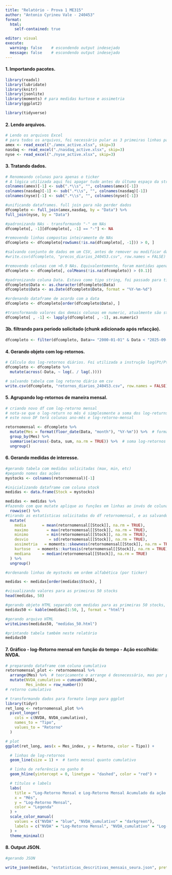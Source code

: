 ---
title: "Relatório - Prova 1 ME315"
author: "Antonio Cyrineu Vale - 240453"
format: 
  html: 
    self-contained: true

editor: visual
execute:
  warning: false    # escondendo output indesejado 
  message: false    # escondendo output indesejado
---

#### 1. Importando pacotes.

```{r}
library(readxl)
library(lubridate)
library(knitr)
library(jsonlite)
library(moments) # para medidas kurtose e assimetria
library(ggplot2)

library(tidyverse)
```

#### 2. Lendo arquivos.

```{r}
# Lendo os arquivos Excel
# para todos os arquivos, foi necessário pular as 3 primeiras linhas para que a leitura ficasse correta
amex <- read_excel("./amex_active.xlsx", skip=3)
nasdaq <- read_excel("./nasdaq_active.xlsx", skip=3)
nyse <- read_excel("./nyse_active.xlsx", skip=3)
```

#### 3. Tratando dados.

```{r}
# Renomeando colunas para apenas o ticker
# A lógica utilizada aqui foi apagar tudo antes do últumo espaço da string, utilizando regex
colnames(amex)[-1] <- sub(".*\\s", "", colnames(amex)[-1])
colnames(nasdaq)[-1] <- sub(".*\\s", "", colnames(nasdaq)[-1])
colnames(nyse)[-1] <- sub(".*\\s", "", colnames(nyse)[-1])
```

```{r}
#unificando dataframes. full join para não perder dados
dfcompleto <- full_join(amex,nasdaq, by = "Data") %>%
full_join(nyse, by = "Data")

```

```{r}
#padronizando NAs - transformando "-" em NAs
dfcompleto[, -1][dfcompleto[, -1] == "-"] <- NA
```

```{r}
#removendo linhas compostas inteiramente de NAs
dfcompleto <- dfcompleto[rowSums(!is.na(dfcompleto[, -1])) > 0, ]
```

```{r}
#salvando conjunto de dados em um CSV, antes de remover ou modificar dados (comentado pois não foi pedido na proposta)
#write.csv(dfcompleto, "precos_diarios_240453.csv", row.names = FALSE)
```

```{r}
#removendo colunas com >0.9 NAs. Equivalentemente, foram mantidas apenas colunas com mais do que 10% de dados não nulos.
dfcompleto <- dfcompleto[, colMeans(!is.na(dfcompleto)) > (0.1)]

```

```{r}
#padronizando coluna Data. Estava como tipo string, foi passado para tipo Date
dfcompleto$Data <- as.character(dfcompleto$Data)
dfcompleto$Data <- as.Date(dfcompleto$Data, format = "%Y-%m-%d")

#ordenando dataframe de acordo com a data
dfcompleto <- dfcompleto[order(dfcompleto$Data), ]
```

```{r}
#transformando valores das demais colunas em numeric, atualmente são strings. Foi desconsiderada a primeira coluna, que tem a Data.
dfcompleto[ , -1] <- lapply(dfcompleto[ , -1], as.numeric)
```

#### 3b. filtrando para periodo solicitado (chunk adicionado após refacção).

```{r}
dfcompleto <- filter(dfcompleto, Data>= "2000-01-01" & Data < "2025-09-01")
```

#### 4. Gerando objeto com log-retornos.

```{r}
# Cálculo dos log-retornos diários. Foi utilizada a instrução log(Pt/Pt-1) do enunciado. Isso significa que alguns valores serão inutilizados. Isso poderia ser solucionado selecionando o último valor não nulo no lugar de Pt-1, mas o custo computacional seria alto.
dfcompleto <- dfcompleto %>%
  mutate(across(-Data, ~ log(. / lag(.))))
```

```{r}
# salvando tabela com log retorno diário em csv
write.csv(dfcompleto, "retornos_diarios_240453.csv", row.names = FALSE) 
```

#### 5. Agrupando log-retornos de maneira mensal.

```{r}
# criando novo df com log-retorno mensal
# nota-se que o log-return no mês é simplesmente a soma dos log-returns diários
# este novo DF terá colunas ano-mês e log-retorno-mensal

retornomensal <- dfcompleto %>%
  mutate(Mes = format(floor_date(Data, "month"), "%Y-%m")) %>%  # formato "YYYY-MM"
  group_by(Mes) %>%
  summarise(across(-Data, sum, na.rm = TRUE)) %>%  # soma log-retornos diários no mês
  ungroup()

```

#### 6. Gerando medidas de interesse.

```{r}
#gerando tabela com medidas solicitadas (max, min, etc)
#pegando nomes das ações
mystocks <- colnames(retornomensal)[-1] 

#inicializando dataframe com coluna stock 
medidas <- data.frame(Stock = mystocks)

medidas <- medidas %>%
#fazendo com que mutate aplique as funções em linhas ao invés de colunas
  rowwise() %>%
#tirando as estatísticas solicitadas do df retornomensal, e as salvando no df medidas. ignorando todos valores NA.
  mutate(
    media       = mean(retornomensal[[Stock]], na.rm = TRUE),
    maximo        = max(retornomensal[[Stock]], na.rm = TRUE),
    minimo        = min(retornomensal[[Stock]], na.rm = TRUE),
    desvio         = sd(retornomensal[[Stock]], na.rm = TRUE),
    assimetria   = moments::skewness(retornomensal[[Stock]], na.rm = TRUE),
    kurtose   = moments::kurtosis(retornomensal[[Stock]], na.rm = TRUE),
    mediana     = median(retornomensal[[Stock]], na.rm = TRUE)
  ) %>%
  ungroup()
```

```{r}
#ordenando linhas de mystocks em ordem alfabética (por ticker)

medidas <- medidas[order(medidas$Stock), ]
```

```{r}
#visualizando valores para as primeiras 50 stocks 
head(medidas, 50)

#gerando objeto HTML separado com medidas para as primeiras 50 stocks, como solicitado
medidas50 <- kable(medidas[1:50, ], format = "html")

#gerando arquivo HTML
writeLines(medidas50, "medidas_50.html")

#printando tabela também neste relatório
medidas50
```

#### 7. Gráfico - log-Retorno mensal em função do tempo - Ação escolhida: NVDA.

```{r}

# preparando dataframe com coluna cumulativa
retornomensal_plot <- retornomensal %>%
  arrange(Mes) %>%  # teoricamente o arrange é desnecessário, mas por precaução
  mutate(NVDA_cumulativo = cumsum(NVDA),
         Mes_index = row_number()) 
# retorno cumulativo

# transformando dados para formato longo para ggplot
library(tidyr)
ret_long <- retornomensal_plot %>%
  pivot_longer(
    cols = c(NVDA, NVDA_cumulativo),
    names_to = "Tipo",
    values_to = "Retorno"
  )

# plot
ggplot(ret_long, aes(x = Mes_index, y = Retorno, color = Tipo)) +

  # linhas de log-retornos
  geom_line(size = 1) +  # tanto mensal quanto cumulativo

  # linha de referência no ganho 0
  geom_hline(yintercept = 0, linetype = "dashed", color = "red") +

  # títulos e labels
  labs(
    title = "Log-Retorno Mensal e Log-Retorno Mensal Acumulado da ação da Nvidia",
    x = "Mês",
    y = "Log-Retorno Mensal",
    color = "Legenda"
  ) +
  scale_color_manual(
    values = c("NVDA" = "blue", "NVDA_cumulativo" = "darkgreen"),
    labels = c("NVDA" = "Log-Retorno Mensal", "NVDA_cumulativo" = "Log-Retorno Cumulativo")
  ) +
  theme_minimal()
```

#### 8. Output JSON.

```{r}
#gerando JSON

write_json(medidas, "estatisticas_descritivas_mensais_seura.json", pretty = TRUE)
```
